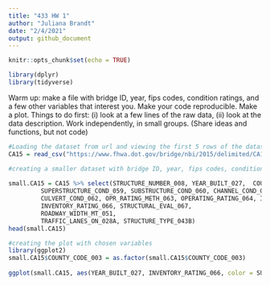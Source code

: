 ```yaml
---
title: "433 HW 1"
author: "Juliana Brandt"
date: "2/4/2021"
output: github_document
---
```

 
```r
knitr::opts_chunk$set(echo = TRUE)

library(dplyr)
library(tidyverse)
```
 
 
Warm up: make a file with bridge ID, year, fips codes, condition ratings, and a few other variables that interest you. Make your code reproducible. Make a plot. Things to do first: (i) look at a few lines of the raw data, (ii) look at the data description. Work independently, in small groups. (Share ideas and functions, but not code)
 
```r
#Loading the dataset from url and viewing the first 5 rows of the dataset  
CA15 = read_csv("https://www.fhwa.dot.gov/bridge/nbi/2015/delimited/CA15.txt")
```
 
```r
#creating a smaller dataset with bridge ID, year, fips codes, condition ratings, and a few other variables that interested me
 
small.CA15 = CA15 %>% select(STRUCTURE_NUMBER_008, YEAR_BUILT_027,  COUNTY_CODE_003, 
         SUPERSTRUCTURE_COND_059, SUBSTRUCTURE_COND_060, CHANNEL_COND_061, 
         CULVERT_COND_062, OPR_RATING_METH_063, OPERATING_RATING_064, INV_RATING_METH_065, 
         INVENTORY_RATING_066, STRUCTURAL_EVAL_067, 
         ROADWAY_WIDTH_MT_051,
         TRAFFIC_LANES_ON_028A, STRUCTURE_TYPE_043B)
head(small.CA15)
```
 
```r
#creating the plot with chosen variables
library(ggplot2)
small.CA15$COUNTY_CODE_003 = as.factor(small.CA15$COUNTY_CODE_003)
 
ggplot(small.CA15, aes(YEAR_BUILT_027, INVENTORY_RATING_066, color = SUPERSTRUCTURE_COND_059)) + geom_point(size = 0.5) + theme_grey() + labs(x = "Year Built", y = "Inventory Rating", title = "California 2015 Bridge Data")
```